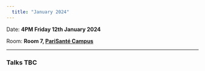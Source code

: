 ```yaml
---
  title: "January 2024"
---
```


Date: **4PM Friday 12th January 2024**

Room: **Room 7, [PariSanté Campus](https://maps.app.goo.gl/cpFoxoZgbT6HCV6x9)**

------------------------------------------------------------------------

### Talks TBC
